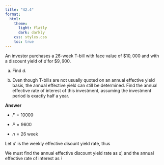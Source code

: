 ```yaml
---
title: "42.4"
format:
  html:
    theme:
      light: flatly
      dark: darkly
    css: styles.css
    toc: true
---
```


An investor purchases a $26$-week T-bill with face value of $\$10,000$ and with a discount yield of $d$ for $\$9,600$.

(a) Find $d$.

(b) Even though T-bills are not usually quoted on an annual effective yield basis, the annual effective yield can still be determined. Find the annual effective rate of interest of this investment, assuming the investment period is exactly half a year.



**Answer**

- $F = 10000$

- $P = 9600$

- $n = 26$ week

Let $d'$ is the weekly effective disount yield rate, thus

\begin{align*}
P &= F(1-d')^n\\

9600 &=  1000(1-d')^{26}\\

d' &= 0.00156884

\end{align*}


We must find the annual effective discount yield rate as $d$, and the annual effective rate of interest as $i$

\begin{align*}
(1-d')^26 &= (1-d)^{0.5}\\
d &= 0.0783998
\end{align*}


\begin{align*}
(1-d')^26 &= (1+i)^{-0.5}\\
i &=0.0850692
\end{align*}